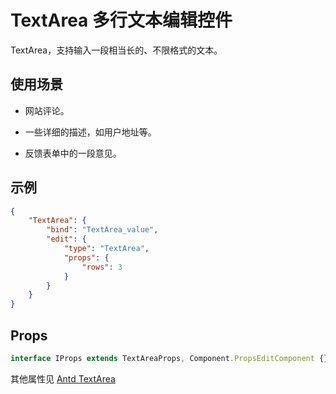 # TextArea 多行文本编辑控件

TextArea，支持输入一段相当长的、不限格式的文本。

## 使用场景

- 网站评论。

- 一些详细的描述，如用户地址等。

- 反馈表单中的一段意见。

## 示例

```json
{
	"TextArea": {
		"bind": "TextArea_value",
		"edit": {
			"type": "TextArea",
			"props": {
				"rows": 3
			}
		}
	}
}
```

## Props

```ts
interface IProps extends TextAreaProps, Component.PropsEditComponent {}
```

其他属性见 [Antd TextArea](https://ant-design.gitee.io/components/input-cn/#Input.TextArea)
